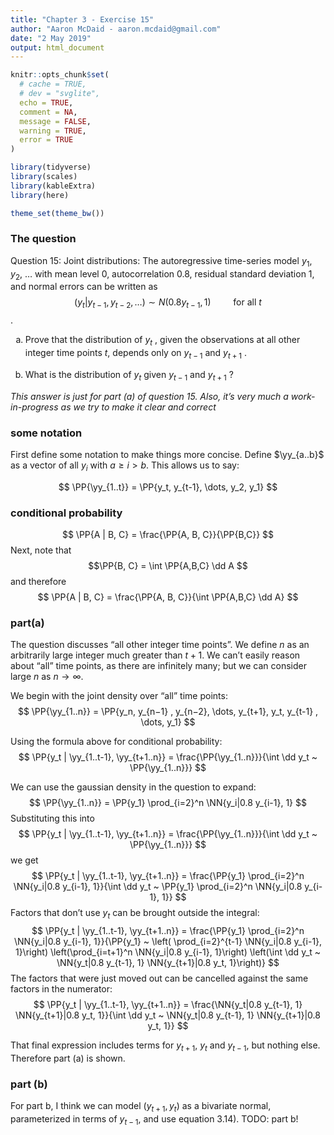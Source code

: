 ```yaml
---
title: "Chapter 3 - Exercise 15"
author: "Aaron McDaid - aaron.mcdaid@gmail.com"
date: "2 May 2019"
output: html_document
---
```


<div style="display:none">
  $$
  \newcommand{\NN}[1]{\mathcal{N}\mathopen{}\left( #1 \right)\mathclose{}}
  \newcommand{\PP}[1]{\mathrm{P}\mathopen{}\left( #1 \right)\mathclose{}}
  \newcommand{\EE}[1]{\mathbb{E}\mathopen{}\left[ #1 \right]\mathclose{}}
  \newcommand{\Var}[1]{\mathrm{Var}\mathopen{}\left[ #1 \right]\mathclose{}}
  \newcommand{\dd}[0]{~\mathrm{d}}
  \newcommand{\yy}[0]{\boldsymbol{y}}
  $$
</div>

```r
knitr::opts_chunk$set(
  # cache = TRUE,
  # dev = "svglite",
  echo = TRUE,
  comment = NA,
  message = FALSE,
  warning = TRUE,
  error = TRUE
)

library(tidyverse)
library(scales)
library(kableExtra)
library(here)

theme_set(theme_bw())
```


### The question
Question 15: Joint distributions: The autoregressive time-series model $y_1$, $y_2$, $\dots$ with mean level $0$,
autocorrelation $0.8$, residual standard deviation $1$, and normal errors can be written as
$$(y_t |y_{t−1} , y_{t−2} , \dots) \sim N(0.8y_{t−1} , 1) \qquad \mbox{ for all $t$}$$.

(a) Prove that the distribution of $y_t$ , given the observations at all other integer time points
$t$, depends only on $y_{t−1}$ and $y_{t+1}$ .

(b) What is the distribution of $y_t$ given $y_{t-1}$ and $y_{t+1}$ ?

_This answer is just for part (a) of question 15. Also, it's very much a work-in-progress as we try to make it clear and correct_

### some notation

First define some notation to make things more concise.
Define $\yy_{a..b}$ as a vector of all $y_i$ with $a \ge i \gt b$.
This allows us to say:

$$ \PP{\yy_{1..t}} = \PP{y_t, y_{t-1}, \dots, y_2, y_1} $$

### conditional probability

$$
\PP{A | B, C} = \frac{\PP{A, B, C}}{\PP{B,C}}
$$
Next, note that
$$\PP{B, C} = \int \PP{A,B,C} \dd A
$$
and therefore
$$
\PP{A | B, C} = \frac{\PP{A, B, C}}{\int \PP{A,B,C} \dd A}
$$

### part(a)

The question discusses "all other integer time points".
We define $n$ as an arbitrarily large integer much greater than $t+1$.
We can't easily reason about "all" time points, as there are infinitely many;
but we can consider large $n$ as $n \rightarrow \infty$.

We begin with the joint density over "all" time points:
$$
	\PP{\yy_{1..n}} = \PP{y_n, y_{n−1} , y_{n−2}, \dots, y_{t+1}, y_t, y_{t-1} , \dots, y_1}
$$

Using the formula above for conditional probability:
$$
	\PP{y_t | \yy_{1..t-1}, \yy_{t+1..n}} = \frac{\PP{\yy_{1..n}}}{\int \dd y_t ~ \PP{\yy_{1..n}}}
$$

We can use the gaussian density in the question to expand:
$$
\PP{\yy_{1..n}} = \PP{y_1} \prod_{i=2}^n \NN{y_i|0.8 y_{i-1}, 1}
$$
Substituting this into
$$
	\PP{y_t | \yy_{1..t-1}, \yy_{t+1..n}} = \frac{\PP{\yy_{1..n}}}{\int \dd y_t ~ \PP{\yy_{1..n}}}
$$
we get
$$
	\PP{y_t | \yy_{1..t-1}, \yy_{t+1..n}} = \frac{\PP{y_1} \prod_{i=2}^n \NN{y_i|0.8 y_{i-1}, 1}}{\int \dd y_t ~ \PP{y_1} \prod_{i=2}^n \NN{y_i|0.8 y_{i-1}, 1}}
$$
Factors that don't use $y_t$ can be brought outside the integral:
$$
	\PP{y_t | \yy_{1..t-1}, \yy_{t+1..n}} = \frac{\PP{y_1} \prod_{i=2}^n \NN{y_i|0.8 y_{i-1}, 1}}{\PP{y_1} ~ \left( \prod_{i=2}^{t-1} \NN{y_i|0.8 y_{i-1}, 1}\right) \left(\prod_{i=t+1}^n \NN{y_i|0.8 y_{i-1}, 1}\right) \left(\int \dd y_t ~ \NN{y_t|0.8 y_{t-1}, 1} \NN{y_{t+1}|0.8 y_t, 1}\right)}
$$
The factors that were just moved out can be cancelled against the same factors in the numerator:
$$
	\PP{y_t | \yy_{1..t-1}, \yy_{t+1..n}} = \frac{\NN{y_t|0.8 y_{t-1}, 1} \NN{y_{t+1}|0.8 y_t, 1}}{\int \dd y_t ~ \NN{y_t|0.8 y_{t-1}, 1} \NN{y_{t+1}|0.8 y_t, 1}}
$$

That final expression includes terms for $y_{t+1}$, $y_t$ and $y_{t-1}$, but nothing else.
Therefore part (a) is shown.

### part (b)

For part b, I think we can model $(y_{t+1}, y_t)$ as a bivariate normal,
parameterized in terms of $y_{t-1}$, and use  equation 3.14).
TODO: part b!
